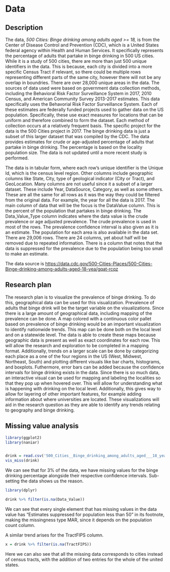 # Data

## Description

The data, *500 Cities: Binge drinking among adults aged \>= 18,* is from the Center of Disease Control and Prevention (CDC), which is a United States federal agency within Health and Human Services. It specifically represents the percentage of adults that partake in binge drinking in 500 US cities. While it is a study of 500 cities, there are more than just 500 unique identifiers in the data. This is because, each city is divided into a more specific Census Tract if relevant, so there could be multiple rows representing different parts of the same city, however there will not be any overlap in boundries. There are over 28,000 unique areas in the data. The sources of data used were based on government data collection methods, including the Behavioral Risk Factor Surveillance System in 2017, 2010 Census, and American Community Survey 2013-2017 estimates. This data specifically uses the Behavorial Risk Factor Surveillance System. Each of these estimates are federally funded projects used to gather data on the US population. Specifically, these use exact measures for locations that can be uniform and therefore combined to form the dataset. Each method of collection occurs at a relatively frequent basis. The specific project for the data is the 500 Cities project in 2017. The binge drinking data is just a subset of this larger dataset that was compiled by the CDC. The data provides estimates for crude or age-adjusted percentage of adults that partake in binge drinking. The percentage is based on the locality population size. The data is not updated until a more recent study is performed.

The data is in tabular form, where each row's unique identifier is the Unique Id, which is the census level region. Other columns include geographic columns like State, City, type of geological indicator (City or Tract), and GeoLocation. Many columns are not useful since it a subset of a larger dataset. These include Year, DataSource, Category, as well as some others. These are all the same for all rows as it was the way they could be filtered from the original data. For example, the year for all the data is 2017. The main column of data that will be the focus is the DataValue column. This is the percent of the population that partakes in binge drinking. The Data_Value_Type column indicates where the data value is the crude prevalence or age adjusted prevalence. The crude prevalence is used in most of the rows. The prevalence confidence interval is also given as it is an estimate. The population for each area is also available in the data set. There are 29,006 rows. There are 24 columns, yet about half will be removed due to repeated information. There is a column that notes that the data is suppressed for the prevalence due to the population being too small to make an estimate.

The data source is <https://data.cdc.gov/500-Cities-Places/500-Cities-Binge-drinking-among-adults-aged-18-yea/gqat-rcqz>

## Research plan

The research plan is to visualize the prevalence of binge drinking. To do this, geographical data can be used for this visualization. Prevalence of adults that binge drink will be the target variable on the visualizations. Since there is a large amount of geographical data, including mapping of the prevalence can be done. A map colored with a continuous color pallet based on prevalence of binge drinking would be an important visualization to identify nationwide trends. This map can be done both on the local level and on a statewide level. The data is able to create these maps because geographic data is present as well as exact coordinates for each row. This will allow the research and exploration to be completed in a mapping format. Additionally, trends on a larger scale can be done by categorizing each place as a one of the four regions in the US (West, Midwest, Northeast, South) and plotting different visuals like bar charts, histograms, and boxplots. Futhermore, error bars can be added because the confidence intervals for binge drinking exists in the data. Since there is so much data, an interactive visual can be used for mapping and labeling the localities so that they pop up when hovered over. This will allow for understanding what is happening with drinking on the local level. Additionally, this gives way to allow for layering of other important features, for example adding information about where universities are located. These visualizations will aid in the research question as they are able to identify any trends relating to geography and binge drinking.

## Missing value analysis
```r
library(ggplot2)
library(naniar)


drink = read.csv('500_Cities__Binge_drinking_among_adults_aged___18_years.csv')
vis_miss(drink)
```

We can see that for 3% of the data, we have missing values for the binge drinking percentage alongside their respective confidence intervals. Sub-setting the data shows us the reason.

```r
library(dplyr)

drink %>% filter(is.na(Data_Value))
```

We can see that every single element that has missing values in the data value has "Estimates suppressed for population less than 50" in its footnote, making the missingness type MAR, since it depends on the population count column. 


A similar trend arises for the TractFIPS column.
```r
x = drink %>% filter(is.na(TractFIPS))

```
Here we can also see that all the missing data corresponds to cities instead of census tracts, with the addition of two entries for the whole of the united states. 
